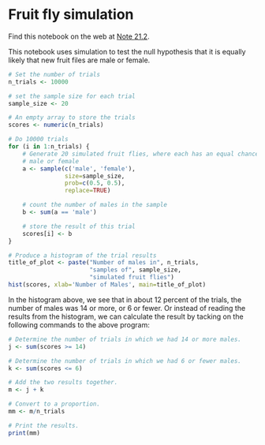 # Fruit fly simulation


Find this notebook on the web at
<a class="quarto-xref" href="https://resampling-stats.github.io/latest-r/testing_counts_1.html#nte-fruit_fly">Note <span>21.2</span></a>.

This notebook uses simulation to test the null hypothesis that it is
equally likely that new fruit files are male or female.

```r
# Set the number of trials
n_trials <- 10000

# set the sample size for each trial
sample_size <- 20

# An empty array to store the trials
scores <- numeric(n_trials)

# Do 10000 trials
for (i in 1:n_trials) {
    # Generate 20 simulated fruit flies, where each has an equal chance of being
    # male or female
    a <- sample(c('male', 'female'),
                size=sample_size,
                prob=c(0.5, 0.5),
                replace=TRUE)

    # count the number of males in the sample
    b <- sum(a == 'male')

    # store the result of this trial
    scores[i] <- b
}

# Produce a histogram of the trial results
title_of_plot <- paste("Number of males in", n_trials,
                       "samples of", sample_size,
                       "simulated fruit flies")
hist(scores, xlab='Number of Males', main=title_of_plot)
```

In the histogram above, we see that in about 12 percent of the trials,
the number of males was 14 or more, or 6 or fewer. Or instead of reading
the results from the histogram, we can calculate the result by tacking
on the following commands to the above program:

```r
# Determine the number of trials in which we had 14 or more males.
j <- sum(scores >= 14)

# Determine the number of trials in which we had 6 or fewer males.
k <- sum(scores <= 6)

# Add the two results together.
m <- j + k

# Convert to a proportion.
mm <- m/n_trials

# Print the results.
print(mm)
```
